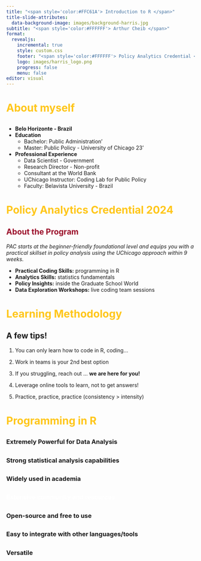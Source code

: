 ```yaml
---
title: "<span style='color:#FFC61A'> Introduction to R </span>"
title-slide-attributes: 
  data-background-image: images/background-harris.jpg
subtitle: "<span style='color:#FFFFFF'> Arthur Cheib </span>"
format:
  revealjs:
    incremental: true
    style: custom.css
    footer: "<span style='color:#FFFFFF'> Policy Analytics Credential </span>"
    logo: images/harris_logo.png
    progress: false
    menu: false
editor: visual
---
```


# [ About myself ]{style="color:#FFC61A"} {background-image="images/background-harris.jpg"}

## {background-image="images/ach-photo-fb2.jpg" background-opacity="0.15"}

- **Belo Horizonte - Brazil**
- **Education**
  - Bachelor: Public Administration'
  - Master: Public Policy - University of Chicago 23'
- **Professional Experience**
  - Data Scientist - Government
  - Research Director - Non-profit
  - Consultant at the World Bank
  - UChicago Instructor: Coding Lab for Public Policy
  - Faculty: Belavista University - Brazil

# [ Policy Analytics Credential 2024 ]{style="color:#FFC61A"} {background-image="images/background-harris.jpg"}

## [About the Program]{style="color:#9B0E2A"}

*PAC starts at the beginner-friendly foundational level and equips you with a practical skillset in policy analysis using the UChicago approach within 9 weeks.*

-   **Practical Coding Skills:** programming in R
-   **Analytics Skills:** statistics fundamentals
-   **Policy Insights:** inside the Graduate School World
-   **Data Exploration Workshops:** live coding team sessions

# [ Learning Methodology ]{style="color:#FFC61A"} {background-image="images/background-harris.jpg"}

## A few tips!

::: {.fragment}
1. You can only learn how to code in R, coding...

2. Work in teams is your 2nd best option

3. If you struggling, reach out
... **we are here for you!**

4. Leverage online tools to learn, not to get answers!

5. Practice, practice, practice (consistency > intensity)

:::

# [Programming in R]{style="color:#FFC61A"} {background-image="images/background-harris.jpg"}

## {background-image="images/r-background.png" background-opacity="0.50"}

## {background-image="images/graph-r1.png" background-opacity="0.50"}

### **Extremely Powerful for Data Analysis**

## {background-image="images/graph-r2.png" background-opacity="0.50"}

### **Strong statistical analysis capabilities**

## {background-image="images/graph-r3.png" background-opacity="0.25"}

### **Widely used in academia**

## {background-image="images/graph-r4.png"}

### <span style='color:#FFFFFF'>**Extensive community and resources**<span>

## {background-image="images/graph-r5.jpeg" background-opacity="0.50"}

### **Open-source and free to use**

## {background-image="images/graph-r6.jpeg" background-opacity="0.50"}

### **Easy to integrate with other languages/tools**

## {background-image="images/graph-r7.png" background-opacity="0.50"}

### **Versatile**


